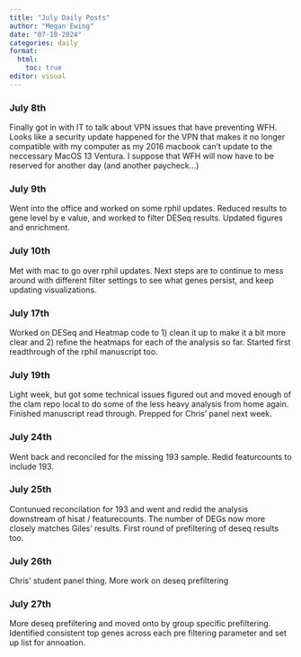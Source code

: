 ```yaml
---
title: "July Daily Posts"
author: "Megan Ewing"
date: "07-10-2024"
categories: daily
format: 
  html:
    toc: true
editor: visual
---
```


### July 8th

Finally got in with IT to talk about VPN issues that have preventing WFH. Looks like a security update happened for the VPN that makes it no longer compatible with my computer as my 2016 macbook can't update to the neccessary MacOS 13 Ventura. I suppose that WFH will now have to be reserved for another day (and another paycheck...)

### July 9th

Went into the office and worked on some rphil updates. Reduced results to gene level by e value, and worked to filter DESeq results. Updated figures and enrichment.

### July 10th

Met with mac to go over rphil updates. Next steps are to continue to mess around with different filter settings to see what genes persist, and keep updating visualizations.

### July 17th

Worked on DESeq and Heatmap code to 1) clean it up to make it a bit more clear and 2) refine the heatmaps for each of the analysis so far. Started first readthrough of the rphil manuscript too.

### July 19th

Light week, but got some technical issues figured out and moved enough of the clam repo local to do some of the less heavy analysis from home again. Finished manuscript read through. Prepped for Chris' panel next week.

### July 24th

Went back and reconciled for the missing 193 sample. Redid featurcounts to include 193.

### July 25th

Contunued reconcilation for 193 and went and redid the analysis downstream of hisat / featurecounts. The number of DEGs now more closely matches Giles' results. First round of prefiltering of deseq results too.

### July 26th

Chris' student panel thing. More work on deseq prefiltering

### July 27th

More deseq prefiltering and moved onto by group specific prefiltering. Identified consistent top genes across each pre filtering parameter and set up list for annoation.

